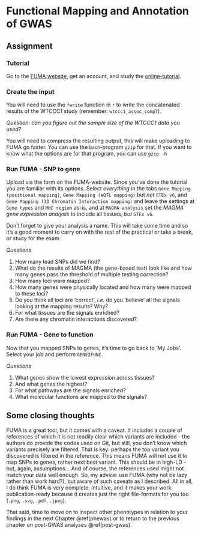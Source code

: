 # Functional Mapping and Annotation of GWAS {#fuma}

## Assignment

### Tutorial

Go to the [FUMA website](https://fuma.ctglab.nl){target="_blank"}, get an account, and study the [online-tutorial](https://fuma.ctglab.nl/tutorial){target="_blank"}.


### Create the input

You will need to use the `fwrite` function in `r` to write the concatenated results of the WTCCC1 study (remember: `wtccc1_assoc_compl`).  

<!-- fwrite(na.omit(wtccc1_assoc_compl), paste0(COURSE_loc,"/wtccc1/wtccc1_assoc_compl.txt"), sep = " ", showProgress = TRUE, verbose = TRUE, na = "NA", row.names = FALSE, quote = FALSE) -->

*Question: can you figure out the sample size of the WTCCC1 data you used?*

You will need to compress the resulting output, this will make uploading to FUMA go faster. You can use the `bash`-program `gzip` for that. If you want to know what the options are for that program, you can use `gzip -h`

### Run FUMA - SNP to gene

Upload via the form on the FUMA-website. Since you've done the tutorial you are familiar with its options. Select _everything_ in the tabs `Gene Mapping (positional mapping)`, `Gene Mapping (eQTL mapping)` but *not* `GTEx v6`, and `Gene Mapping (3D Chromatin Interaction mapping)` and leave the settings at `Gene types` and `MHC region` as-is, and at `MAGMA analysis` set the _MAGMA gene expression analysis_ to include all tissues, *but* `GTEx v6`. 

Don't forget to give your analysis a name. This will take some time and so it's a good moment to carry on with the rest of the practical or take a break, or study for the exam.

*Questions*

1. How many lead SNPs did we find?
2. What do the results of MAGMA (the gene-based test) look like and how many genes pass the threshold of multiple testing correction?
3. How many loci were mapped?
4. How many genes were physically located and how many were mapped to these loci?
5. Do you think all loci are 'correct', _i.e._ do you 'believe' all the signals looking at the mapping results? Why?
6. For what tissues are the signals enriched?
7. Are there any chromatin interactions discovered?

### Run FUMA - Gene to function

Now that you mapped SNPs to genes, it's time to go back to 'My Jobs'. Select your job and perform `GENE2FUNC`.

*Questions*

1. What genes show the lowest expression across tissues?
2. And what genes the highest?
3. For what pathways are the signals enriched?
4. What molecular functions are mapped to the signals?


## Some closing thoughts

FUMA is a great tool, but it comes with a caveat. It includes a couple of references of which it is not readily clear which variants are included - the authors do provide the codes used on Git, but still, you don't know which variants precisely are filtered. That is key: perhaps the top variant you discovered is filtered in the reference. This means FUMA will not use it to map SNPs to genes, rather next best variant. This should be in high-LD - but, again, assumptions... And of course, the references used might not match your data well enough. 
So, my advice: use FUMA (why not be lazy rather than work hard?), but aware of such caveats as I described. All in all, I do think FUMA is very complete, intuitive, and it makes your work publication-ready because it creates just the right file-formats for you too (`.png`, `.svg`, `.pdf`, `.jpeg`).

That said, time to move on to inspect other phenotypes in relation to your findings in the next Chapter \@ref(phewas) or to return to the previous chapter on post-GWAS analyses \@ref(post-gwas).
